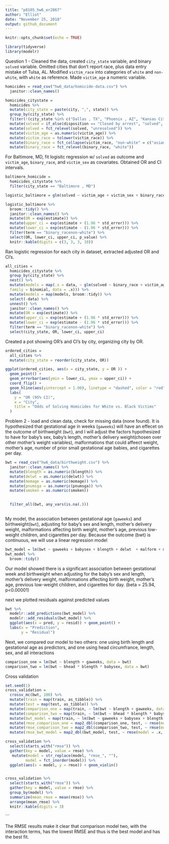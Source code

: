 ```yaml
---
title: "p8105_hw6_er2867"
author: "Elliot"
date: "November 25, 2018"
output: github_document
---
```


```r
knitr::opts_chunk$set(echo = TRUE)

library(tidyverse)
library(modelr)
```

Question 1 - Cleaned the data, created `city_state` variable, and binary `solved` variable. Omitted cities that don't report race, plus data entry mistake of Tulsa, AL. Modified `victim_race` into categories of `white` and `non-white`, with `white` as reference. Made `victim_age` a numeric variable. 

```r
homicides = read_csv("hw6_data/homicide-data.csv") %>% 
  janitor::clean_names()

homicides_citystate = 
  homicides %>% 
  mutate(city_state = paste(city, ",", state)) %>% 
  group_by(city_state) %>% 
  filter(!(city_state %in% c("Dallas , TX", "Phoenix , AZ", "Kansas City , MO", "Tulsa , AL"))) %>% 
  mutate(solved = if_else(disposition == "Closed by arrest", "solved", "unresolved")) %>% 
  mutate(solved = fct_relevel(solved, "unresolved")) %>% 
  mutate(victim_age = as.numeric(victim_age)) %>% 
  mutate(victim_race = tolower(victim_race)) %>% 
  mutate(binary_race = fct_collapse(victim_race, "non-white" = c("asian","black", "hispanic", "other","unknown"))) %>% 
  mutate(binary_race = fct_relevel(binary_race, "white"))

```

For Baltimore, MD, fit logisitc regression w/ `solved` as outcome and `victim_age`, `binary_race`, and `victim_sex` as covariates. Obtained OR and CI intervals. 
```r
baltimore_homicide = 
  homicides_citystate %>% 
  filter(city_state == "Baltimore , MD")

logistic_baltimore = glm(solved ~ victim_age + victim_sex + binary_race, data = baltimore_homicide, family =   binomial())

logistic_baltimore %>% 
  broom::tidy() %>% 
  janitor::clean_names() %>% 
  mutate(OR = exp(estimate)) %>% 
  mutate(upper_ci = exp(estimate + (1.96 * std_error))) %>% 
  mutate(lower_ci = exp(estimate - (1.96 * std_error))) %>% 
  filter(term == "binary_racenon-white") %>% 
  select(OR, lower_ci, upper_ci, p_value) %>% 
  knitr::kable(digits = c(3, 3, 3, 10))

```

Ran logistic regression for each city in dataset, extracted adjusted OR and CI's. 

```r
all_cities = 
  homicides_citystate %>% 
  group_by(city_state) %>% 
  nest() %>% 
  mutate(models = map(.x = data, ~ glm(solved ~ binary_race + victim_age + victim_sex, 
  family = binomial, data = .x))) %>% 
  mutate(models = map(models, broom::tidy)) %>% 
  select(-data) %>% 
  unnest() %>% 
  janitor::clean_names() %>% 
  mutate(OR = exp(estimate)) %>% 
  mutate(upper_ci = exp(estimate + (1.96 * std_error))) %>% 
  mutate(lower_ci = exp(estimate - (1.96 * std_error))) %>% 
  filter(term == "binary_racenon-white") %>% 
  select(city_state, OR, lower_ci, upper_ci)
```

Created a pot showing OR's and CI's by city, organizing city by OR.
```r
ordered_cities = 
  all_cities %>% 
  mutate(city_state = reorder(city_state, OR))

ggplot(ordered_cities, aes(x = city_state, y = OR )) + 
  geom_point() + 
  geom_errorbar(aes(ymin = lower_ci, ymax = upper_ci)) + 
  coord_flip() +
  geom_hline(aes(yintercept = 1.00), linetype = "dashed", color = "red") + 
  labs(
    y = "OR (95% CI)",
    x = "City",
    title = "Odds of Solving Homicides for White vs. Black Victims"
  )
```

Problem 2 - load and clean data, check for missing data (none found). It is hypothesized that gestational age in weeks (`gaweeks`) will have an effecet on the outcome of birthweight (`bwt`), and I will adjust the factors hypothesized to have  for baby's sex, baby's length, mother's delivery weight(chosen over other mother's weight variables), malformations that could affeect weight, mother's age, number of prior small gestational age babies, and cigarettes per day.
```r
bwt = read_csv("hw6_data/birthweight.csv") %>% 
  janitor::clean_names() %>% 
  mutate(blength = as.numeric(blength)) %>% 
  mutate(delwt = as.numeric(delwt)) %>% 
  mutate(momage = as.numeric(momage)) %>% 
  mutate(pnumsga = as.numeric(pnumsga)) %>% 
  mutate(smoken = as.numeric(smoken))
  

  filter_all(bwt, any_vars(is.na(.)))
  
```
My model, the association between gestational age (`gaweeks`) and birthweight(`bwt`), adjusting for  baby's sex and length, mother's delivery weight, malformations affecting birth weight, mother's age, previous low-weight children, and cigarettes per day. Because the outcome (bwt) is continuous, we will use a linear regression model
```r
bwt_model = lm(bwt ~ gaweeks + babysex + blength + delwt  + malform + momage + pnumsga + smoken, data = bwt)
bwt_model %>% 
  broom::tidy() 
```
Our model showed there is a significant association between gestational week and birthweight when adjusting for the baby's sex and length, mother's delivery weight, malformations affecting birth weight, mother's age, previous low-weight children, and cigarettes for day. (beta = 25.94, p<0.00001)


next we plotted residuals against predicted values
```r
bwt %>% 
  modelr::add_predictions(bwt_model) %>% 
  modelr::add_residuals(bwt_model) %>% 
  ggplot(aes(x = pred, y = resid)) + geom_point() +
  labs(x = "Prediction", 
       y = "Residual")
```
Next, we compared our model to two others: 
one using birth length and gestational age as predictors, and one using head circumfrance, length, sex, and all interactions 

```r
comparison_one = lm(bwt ~ blength + gaweeks, data = bwt)
comparison_two = lm(bwt ~ bhead * blength * babysex, data = bwt)
```

Cross validation 

```r
set.seed(1)
cross_validation =
  crossv_mc(bwt, 100) %>%  
  mutate(train = map(train, as_tibble)) %>% 
  mutate(test = map(test, as_tibble)) %>% 
  mutate(comparison_one = map(train, ~ lm(bwt ~ blength + gaweeks, data = .x))) %>% 
  mutate(comparison_two = map(train, ~ lm(bwt ~ bhead * blength * babysex, data = .x))) %>% 
  mutate(bwt_model = map(train, ~ lm(bwt ~ gaweeks + babysex + blength + delwt  + malform + momage + pnumsga +          smoken, data = .x))) %>% 
  mutate(rmse_comparison_one = map2_dbl(comparison_one, test, ~ rmse(model = .x, data = .y))) %>% 
  mutate(rmse_comparison_two = map2_dbl(comparison_two, test, ~ rmse(model = .x, data = .y))) %>% 
  mutate(rmse_bwt_model = map2_dbl(bwt_model, test, ~ rmse(model = .x, data = .y)))

cross_validation %>% 
  select(starts_with("rmse")) %>% 
  gather(key = model, value = rmse) %>% 
   mutate(model = str_replace(model, "rmse_", ""),
         model = fct_inorder(model)) %>% 
  ggplot(aes(x = model, y = rmse)) + geom_violin()


cross_validation %>% 
  select(starts_with("rmse")) %>% 
  gather(key = model, value = rmse) %>% 
  group_by(model) %>% 
  summarize(mean_rmse = mean(rmse)) %>% 
  arrange(mean_rmse) %>% 
  knitr::kable(digits = 3)
```
```

The RMSE results make it clear that comparison model two, with the interaction terms, has the lowest RMSE and thus is the best model and has the best fit. 
